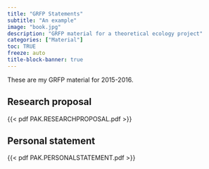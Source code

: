 ```yaml
---
title: "GRFP Statements"
subtitle: "An example"
image: "book.jpg"
description: "GRFP material for a theoretical ecology project"
categories: ["Material"]
toc: TRUE
freeze: auto
title-block-banner: true
---
```


These are my GRFP material for 2015-2016.

## Research proposal

{{< pdf PAK.RESEARCHPROPOSAL.pdf >}}

## Personal statement

{{< pdf PAK.PERSONALSTATEMENT.pdf >}}
